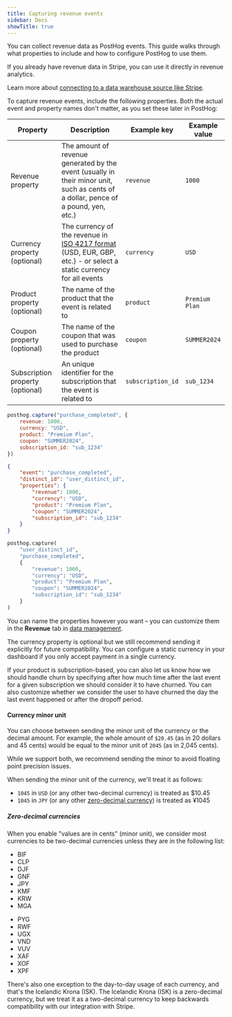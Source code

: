 ```yaml
---
title: Capturing revenue events
sidebar: Docs
showTitle: true
---
```



<RevAnalyticsBetaWarning />

You can collect revenue data as PostHog events. This guide walks through what properties to include and how to configure PostHog to use them.

<CalloutBox icon="IconQuestion" title="Already have revenue data?" type="fyi">

If you already have revenue data in Stripe, you can use it directly in revenue analytics.

Learn more about [connecting to a data warehouse source like Stripe](/docs/revenue-analytics/payment-platforms).

</CalloutBox>

To capture revenue events, include the following properties. Both the actual event and property names don't matter, as you set these later in PostHog:

| Property | Description | Example key | Example value |
| --- | --- | --- | --- |
| Revenue property | The amount of revenue generated by the event (usually in their minor unit, such as cents of a dollar, pence of a pound, yen, etc.) | `revenue` | `1000` |
| Currency property (optional) | The currency of the revenue in [ISO 4217 format](https://en.wikipedia.org/wiki/ISO_4217) (USD, EUR, GBP, etc.) - or select a static currency for all events | `currency` | `USD` |
| Product property (optional) | The name of the product that the event is related to | `product` | `Premium Plan` |
| Coupon property (optional) | The name of the coupon that was used to purchase the product | `coupon` | `SUMMER2024` |
| Subscription property (optional) | An unique identifier for the subscription that the event is related to | `subscription_id` | `sub_1234` |

<MultiLanguage>

```js
posthog.capture("purchase_completed", {
    revenue: 1000,
    currency: "USD",
    product: "Premium Plan",
    coupon: "SUMMER2024",
    subscription_id: "sub_1234"
})
```

```json
{
    "event": "purchase_completed",
    "distinct_id": "user_distinct_id",
    "properties": {
        "revenue": 1000,
        "currency": "USD",
        "product": "Premium Plan",
        "coupon": "SUMMER2024",
        "subscription_id": "sub_1234"
    }
}
```

```python
posthog.capture(
    "user_distinct_id",
    "purchase_completed",
    {
        "revenue": 1000,
        "currency": "USD",
        "product": "Premium Plan",
        "coupon": "SUMMER2024",
        "subscription_id": "sub_1234"
    }
)
```
</MultiLanguage>

You can name the properties however you want – you can customize them in the **Revenue** tab in [data management](https://app.posthog.com/data-management/revenue).

The currency property is optional but we still recommend sending it explicitly for future compatibility. You can configure a static currency in your dashboard if you only accept payment in a single currency.

If your product is subscription-based, you can also let us know how we should handle churn by specifying after how much time after the last event for a given subscription we should consider it to have churned.
You can also customize whether we consider the user to have churned the day the last event happened or after the dropoff period.

<ProductScreenshot
    imageLight="https://res.cloudinary.com/dmukukwp6/image/upload/Screenshot_2025_09_05_at_14_10_38_7b13b4bd4a.png" 
    imageDark="https://res.cloudinary.com/dmukukwp6/image/upload/Screenshot_2025_09_05_at_14_10_55_a3cb5c4204.png"
    alt="Events setup"
    classes="rounded"
/>

#### Currency minor unit

You can choose between sending the minor unit of the currency or the decimal amount. For example, the whole amount of `$20.45` (as in 20 dollars and 45 cents) would be equal to the minor unit of `2045` (as in 2,045 cents).

While we support both, we recommend sending the minor to avoid floating point precision issues.

When sending the minor unit of the currency, we'll treat it as follows:
- `1045` in `USD` (or any other two-decimal currency) is treated as $10.45
- `1045` in `JPY` (or any other [zero-decimal currency](#zero-decimal-currencies)) is treated as ¥1045

##### Zero-decimal currencies

When you enable "values are in cents" (minor unit), we consider most currencies to be two-decimal currencies unless they are in the following list:

<div className="grid grid-cols-2 gap-2">
    <ul>
        <li>BIF</li>
        <li>CLP</li>
        <li>DJF</li>
        <li>GNF</li>
        <li>JPY</li>
        <li>KMF</li>
        <li>KRW</li>
        <li>MGA</li>
    </ul>
    <ul>
        <li>PYG</li>
        <li>RWF</li>
        <li>UGX</li>
        <li>VND</li>
        <li>VUV</li>
        <li>XAF</li>
        <li>XOF</li>
        <li>XPF</li>
    </ul>   
</div>

There's also one exception to the day-to-day usage of each currency, and that's the Icelandic Krona (ISK). The Icelandic Krona (ISK) is a zero-decimal currency, but we treat it as a two-decimal currency to keep backwards compatibility with our integration with Stripe.